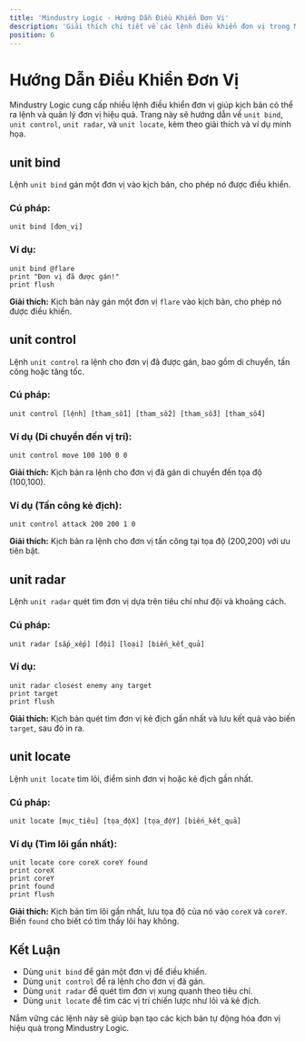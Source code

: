 ```yaml
---
title: 'Mindustry Logic - Hướng Dẫn Điều Khiển Đơn Vị'
description: 'Giải thích chi tiết về các lệnh điều khiển đơn vị trong Mindustry Logic: unit bind, unit control, unit radar, và unit locate.'
position: 6
---
```


# Hướng Dẫn Điều Khiển Đơn Vị

Mindustry Logic cung cấp nhiều lệnh điều khiển đơn vị giúp kịch bản có thể ra lệnh và quản lý đơn vị hiệu quả. Trang này sẽ hướng dẫn về `unit bind`, `unit control`, `unit radar`, và `unit locate`, kèm theo giải thích và ví dụ minh họa.

## unit bind

Lệnh `unit bind` gán một đơn vị vào kịch bản, cho phép nó được điều khiển.

### Cú pháp:

```plaintext
unit bind [đơn_vị]
```

### Ví dụ:

```plaintext
unit bind @flare
print "Đơn vị đã được gán!"
print flush
```

**Giải thích:** Kịch bản này gán một đơn vị `flare` vào kịch bản, cho phép nó được điều khiển.

## unit control

Lệnh `unit control` ra lệnh cho đơn vị đã được gán, bao gồm di chuyển, tấn công hoặc tăng tốc.

### Cú pháp:

```plaintext
unit control [lệnh] [tham_số1] [tham_số2] [tham_số3] [tham_số4]
```

### Ví dụ (Di chuyển đến vị trí):

```plaintext
unit control move 100 100 0 0
```

**Giải thích:** Kịch bản ra lệnh cho đơn vị đã gán di chuyển đến tọa độ (100,100).

### Ví dụ (Tấn công kẻ địch):

```plaintext
unit control attack 200 200 1 0
```

**Giải thích:** Kịch bản ra lệnh cho đơn vị tấn công tại tọa độ (200,200) với ưu tiên bật.

## unit radar

Lệnh `unit radar` quét tìm đơn vị dựa trên tiêu chí như đội và khoảng cách.

### Cú pháp:

```plaintext
unit radar [sắp_xếp] [đội] [loại] [biến_kết_quả]
```

### Ví dụ:

```plaintext
unit radar closest enemy any target
print target
print flush
```

**Giải thích:** Kịch bản quét tìm đơn vị kẻ địch gần nhất và lưu kết quả vào biến `target`, sau đó in ra.

## unit locate

Lệnh `unit locate` tìm lõi, điểm sinh đơn vị hoặc kẻ địch gần nhất.

### Cú pháp:

```plaintext
unit locate [mục_tiêu] [tọa_độX] [tọa_độY] [biến_kết_quả]
```

### Ví dụ (Tìm lõi gần nhất):

```plaintext
unit locate core coreX coreY found
print coreX
print coreY
print found
print flush
```

**Giải thích:** Kịch bản tìm lõi gần nhất, lưu tọa độ của nó vào `coreX` và `coreY`. Biến `found` cho biết có tìm thấy lõi hay không.

## Kết Luận

- Dùng `unit bind` để gán một đơn vị để điều khiển.
- Dùng `unit control` để ra lệnh cho đơn vị đã gán.
- Dùng `unit radar` để quét tìm đơn vị xung quanh theo tiêu chí.
- Dùng `unit locate` để tìm các vị trí chiến lược như lõi và kẻ địch.

Nắm vững các lệnh này sẽ giúp bạn tạo các kịch bản tự động hóa đơn vị hiệu quả trong Mindustry Logic.
